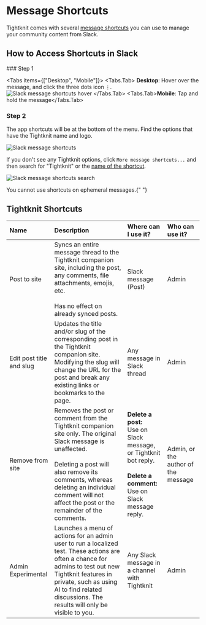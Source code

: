 
# Message Shortcuts

Tightknit comes with several [message shortcuts](https://slack.com/help/articles/360057554553-Use-shortcuts-to-take-actions-in-Slack) you can use to manage your community content from Slack.

## How to Access Shortcuts in Slack

<Steps>
### Step 1

<Tabs items={["Desktop", "Mobile"]}>
  <Tabs.Tab>
    **Desktop**: Hover over the message, and click the three dots icon `⋮`.
    <br />
    ![Slack message shortcuts
    hover](/slack-administration/shortcuts/message-shortcuts/message-shortcuts-hover.png)
  </Tabs.Tab>
  <Tabs.Tab>**Mobile**: Tap and hold the message</Tabs.Tab>
</Tabs>

### Step 2

The app shortcuts will be at the bottom of the menu. Find the options that have the Tightknit name and logo.

![Slack message shortcuts](/slack-administration/shortcuts/message-shortcuts/message-shortcuts.png)

If you don't see any Tightknit options, click `More message shortcuts...` and then search for "Tightknit" or the [name of the shortcut](#tightknit-shortcuts).

![Slack message shortcuts search](/slack-administration/shortcuts/message-shortcuts/message-shortcuts-search.png)

</Steps>

<Callout type="info">You cannot use shortcuts on ephemeral messages.</Callout>{" "}

## Tightknit Shortcuts

| **Name**                 | **Description**                                                                                                                                                                                                                                                         | **Where can I use it?**                                                                                                             | **Who can use it?**                 |
| :----------------------- | :---------------------------------------------------------------------------------------------------------------------------------------------------------------------------------------------------------------------------------------------------------------------- | :---------------------------------------------------------------------------------------------------------------------------------- | :---------------------------------- |
| Post to site             | Syncs an entire message thread to the Tightknit companion site, including the post, any comments, file attachments, emojis, etc.<br/><br/>Has no effect on already synced posts.                                                                                        | Slack message (Post)                                                                                                                | Admin                               |
| Edit post title and slug | Updates the title and/or slug of the corresponding post in the Tightknit companion site. <Callout type="warning">Modifying the slug will change the URL for the post and break any existing links or bookmarks to the page.</Callout>                                   | Any message in Slack thread                                                                                                         | Admin                               |
| Remove from site         | Removes the post or comment from the Tightknit companion site only. The original Slack message is unaffected.<br/><br/>Deleting a post will also remove its comments, whereas deleting an individual comment will not affect the post or the remainder of the comments. | **Delete a post:**<br/>Use on Slack message, or Tightknit bot reply.<br/><br/>**Delete a comment:**<br/>Use on Slack message reply. | Admin, or the author of the message |
| Admin Experimental       | Launches a menu of actions for an admin user to run a localized test. These actions are often a chance for admins to test out new Tightknit features in private, such as using AI to find related discussions. The results will only be visible to you.                 | Any Slack message in a channel with Tightknit                                                                                       | Admin                               |
